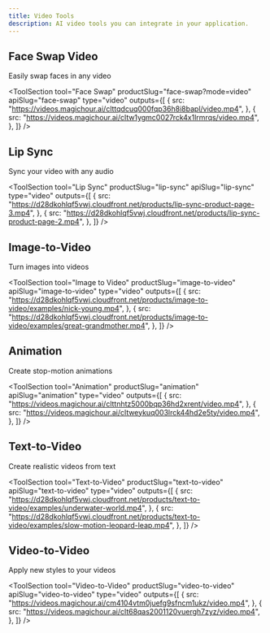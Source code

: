 ```yaml
---
title: Video Tools
description: AI video tools you can integrate in your application.
---
```



## Face Swap Video
Easily swap faces in any video

<ToolSection
  tool="Face Swap"
  productSlug="face-swap?mode=video"
  apiSlug="face-swap"
  type="video"
  outputs={[
    {
      src: "https://videos.magichour.ai/clttqdcuq000fqp36h8i8bapl/video.mp4",
    },
    {
      src: "https://videos.magichour.ai/cltw1ygmc0027rck4x1lrmrqs/video.mp4",
    },
  ]}
/>

## Lip Sync
Sync your video with any audio

<ToolSection
  tool="Lip Sync"
  productSlug="lip-sync"
  apiSlug="lip-sync"
  type="video"
  outputs={[
    {
      src: "https://d28dkohlqf5vwj.cloudfront.net/products/lip-sync-product-page-3.mp4",
    },
    {
      src: "https://d28dkohlqf5vwj.cloudfront.net/products/lip-sync-product-page-2.mp4",
    },
  ]}
/>

## Image-to-Video
Turn images into videos

<ToolSection
  tool="Image to Video"
  productSlug="image-to-video"
  apiSlug="image-to-video"
  type="video"
  outputs={[
    {
      src: "https://d28dkohlqf5vwj.cloudfront.net/products/image-to-video/examples/nick-young.mp4",
    },
    {
      src: "https://d28dkohlqf5vwj.cloudfront.net/products/image-to-video/examples/great-grandmother.mp4",
    },
  ]}
/>


## Animation
Create stop-motion animations

<ToolSection
  tool="Animation"
  productSlug="animation"
  apiSlug="animation"
  type="video"
  outputs={[
    {
      src: "https://videos.magichour.ai/clttnhtz5000bqp36hd2xrent/video.mp4",
    },
    {
      src: "https://videos.magichour.ai/cltweykuq003lrck44hd2e5ty/video.mp4",
    },
  ]}
/>

## Text-to-Video
Create realistic videos from text

<ToolSection
  tool="Text-to-Video"
  productSlug="text-to-video"
  apiSlug="text-to-video"
  type="video"
  outputs={[
    {
      src: "https://d28dkohlqf5vwj.cloudfront.net/products/text-to-video/examples/underwater-world.mp4",
    },
    {
      src: "https://d28dkohlqf5vwj.cloudfront.net/products/text-to-video/examples/slow-motion-leopard-leap.mp4",
    },
  ]}
/>

## Video-to-Video
Apply new styles to your videos

<ToolSection
  tool="Video-to-Video"
  productSlug="video-to-video"
  apiSlug="video-to-video"
  type="video"
  outputs={[
    {
      src: "https://videos.magichour.ai/cm4104vtm0juefg9sfncm1ukz/video.mp4",
    },
    {
      src: "https://videos.magichour.ai/clt68qas2001120vuergh7zyz/video.mp4",
    },
  ]}
/>
